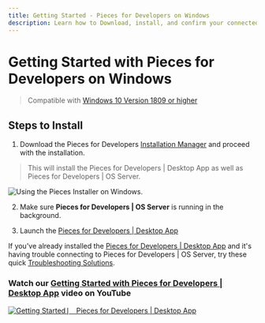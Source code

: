 ```yaml
---
title: Getting Started - Pieces for Developers on Windows
description: Learn how to Download, install, and confirm your connected applications on Windows - only takes 3 steps!
---
```


# Getting Started with Pieces for Developers on Windows
> Compatible with <a href="{{ links.installation.windows_versions }}">Windows 10 Version 1809 or higher</a>

## Steps to Install
1. Download the Pieces for Developers <a href="{{ links.installation.pieces_suite_manager }}">Installation Manager</a> and proceed with the installation.
> This will install the Pieces for Developers | Desktop App as well as Pieces for Developers | OS Server.

![Using the Pieces Installer on Windows.](https://storage.googleapis.com/pieces_static_resources/vs_code_marketplace/GIFs/INSTALL_WINDOWS)

2. Make sure **Pieces for Developers | OS Server** is running in the background.

3. Launch the <a href="{{ links.website.home }}">Pieces for Developers | Desktop App</a>

If you've already installed the <a href="{{ links.website.pfd_desktop_install }}">Pieces for Developers | Desktop App</a> and it's having trouble connecting to Pieces for Developers | OS Server, try these quick <a href="{{ links.internal.faqs }}">Troubleshooting Solutions</a>.

### Watch our <a href="{{ links.videos.getting_started_desktop }}">Getting Started with Pieces for Developers | Desktop App</a> video on YouTube
[![Getting Started ⎸ Pieces for Developers | Desktop App](https://storage.googleapis.com/pieces_static_resources/pfd_wiki/MEET_PIECES.png)](https://youtu.be/bczfW9wk8Bo)

